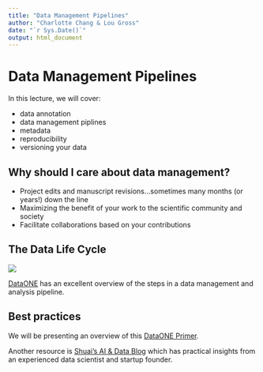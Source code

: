 ```yaml
---
title: "Data Management Pipelines"
author: "Charlotte Chang & Lou Gross"
date: "`r Sys.Date()`"
output: html_document
---
```


# Data Management Pipelines

In this lecture, we will cover:

* data annotation
* data management piplines
* metadata
* reproducibility
* versioning your data

## Why should I care about data management?

* Project edits and manuscript revisions...sometimes many months (or years!) down the line
* Maximizing the benefit of your work to the scientific community and society
* Facilitate collaborations based on your contributions

## The Data Life Cycle

![](https://www.dataone.org/sites/all/images/DLC2015_sm.png)

[DataONE](https://www.dataone.org/data-life-cycle) has an excellent overview of the steps in a data management and analysis pipeline.

## Best practices

We will be presenting an overview of this [DataONE Primer](https://www.dataone.org/sites/all/documents/DataONE_BP_Primer_020212.pdf).

Another resource is [Shuai's AI & Data Blog](https://shuaiw.github.io/2017/07/30/versioning-data-science.html) which has practical insights from an experienced data scientist and startup founder.

